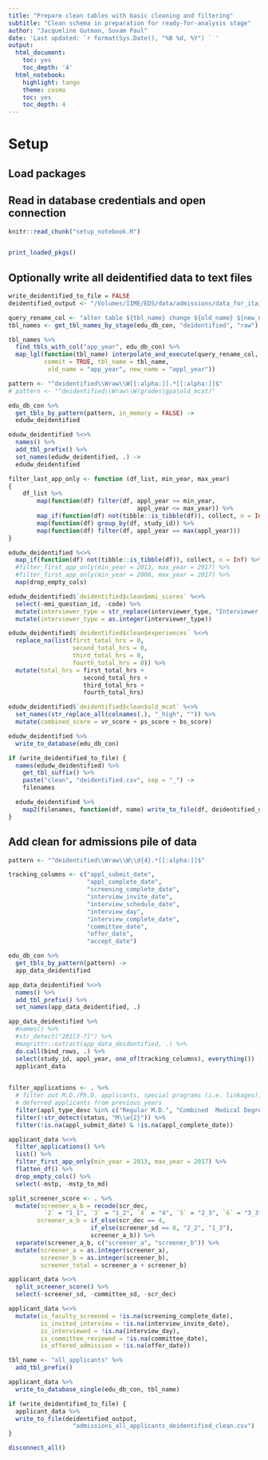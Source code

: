 ```yaml
---
title: "Prepare clean tables with basic cleaning and filtering"
subtitle: "Clean schema in preparation for ready-for-analysis stage"
author: "Jacqueline Gutman, Suvam Paul"
date: 'Last updated: `r format(Sys.Date(), "%B %d, %Y") ` '
output:
  html_document:
    toc: yes
    toc_depth: '4'
  html_notebook:
    highlight: tango
    theme: cosmo
    toc: yes
    toc_depth: 4
---
```


# Setup
## Load packages
## Read in database credentials and open connection

```r
knitr::read_chunk("setup_notebook.R")
```

```r
```

```r
print_loaded_pkgs()
```

## Optionally write all deidentified data to text files

```r
write_deidentified_to_file = FALSE
deidentified_output <- "/Volumes/IIME/EDS/data/admissions/data_for_itai/"
```

```r
query_rename_col <- "alter table ${tbl_name} change ${old_name} ${new_name} DOUBLE;"
tbl_names <- get_tbl_names_by_stage(edu_db_con, "deidentified", "raw")

tbl_names %>%
  find_tbls_with_col("app_year", edu_db_con) %>%
  map_lgl(function(tbl_name) interpolate_and_execute(query_rename_col, edu_db_con,
          commit = TRUE, tbl_name = tbl_name,                               
           old_name = "app_year", new_name = "appl_year"))
```

```r
pattern <- "^deidentified\\Wraw\\W[[:alpha:]].*[[:alpha:]]$"
# pattern <- "^deidentified\\Wraw\\W(grades|gpa|old_mcat)"

edu_db_con %>%
  get_tbls_by_pattern(pattern, in_memory = FALSE) -> 
  edudw_deidentified

edudw_deidentified %<>%
  names() %>%
  add_tbl_prefix() %>%
  set_names(edudw_deidentified, .) ->
  edudw_deidentified
```

```r
filter_last_app_only <- function (df_list, min_year, max_year) 
{
    df_list %>% 
        map(function(df) filter(df, appl_year >= min_year, 
                                    appl_year <= max_year)) %>% 
        map_if(function(df) not(tibble::is_tibble(df)), collect, n = Inf) %>% 
        map(function(df) group_by(df, study_id)) %>% 
        map(function(df) filter(df, appl_year == max(appl_year)))
}
```


```r
edudw_deidentified %<>%
  map_if(function(df) not(tibble::is_tibble(df)), collect, n = Inf) %>%
  #filter_first_app_only(min_year = 2013, max_year = 2017) %>%
  #filter_first_app_only(min_year = 2006, max_year = 2017) %>% 
  map(drop_empty_cols)
```

```r
edudw_deidentified$`deidentified$clean$mmi_scores` %<>%
  select(-mmi_question_id, -code) %>%
  mutate(interviewer_type = str_replace(interviewer_type, "Interviewer ", "")) %>%
  mutate(interviewer_type = as.integer(interviewer_type))
```

```r
edudw_deidentified$`deidentified$clean$experiences` %<>%
  replace_na(list(first_total_hrs = 0,
                  second_total_hrs = 0,
                  third_total_hrs = 0,
                  fourth_total_hrs = 0)) %>%
  mutate(total_hrs = first_total_hrs + 
                     second_total_hrs +
                     third_total_hrs + 
                     fourth_total_hrs)
```

```r
edudw_deidentified$`deidentified$clean$old_mcat` %<>%
  set_names(str_replace_all(colnames(.), "_high", "")) %>%
  mutate(combined_score = vr_score + ps_score + bs_score)
```

```r
edudw_deidentified %>%
  write_to_database(edu_db_con)
```

```r
if (write_deidentified_to_file) {
  names(edudw_deidentified) %>%
    get_tbl_suffix() %>%
    paste("clean", "deidentified.csv", sep = "_") ->
    filenames

  edudw_deidentified %>%
    map2(filenames, function(df, name) write_to_file(df, deidentified_output, name))
}
```

## Add clean for admissions pile of data

```r
pattern <- "^deidentified\\Wraw\\W\\d{4}.*[[:alpha:]]$"

tracking_columns <- c("appl_submit_date",
                      "appl_complete_date",
                      "screening_complete_date",
                      "interview_invite_date",
                      "interview_schedule_date",
                      "interview_day",
                      "interview_complete_date",
                      "committee_date",
                      "offer_date",
                      "accept_date")
```

```r
edu_db_con %>%
  get_tbls_by_pattern(pattern) -> 
  app_data_deidentified

app_data_deidentified %<>%
  names() %>%
  add_tbl_prefix() %>%
  set_names(app_data_deidentified, .)
```

```r
app_data_deidentified %>% 
  #names() %>% 
  #str_detect("201[3-7]") %>%
  #magrittr::extract(app_data_deidentified, .) %>%
  do.call(bind_rows, .) %>%
  select(study_id, appl_year, one_of(tracking_columns), everything()) ->
  applicant_data
  
```

```r
filter_applications <- . %>%
  # filter out M.D./Ph.D. applicants, special programs (i.e. linkages), and 
  # deferred applicants from previous years
  filter(appl_type_desc %in% c("Regular M.D.", "Combined  Medical Degree/Graduate")) %>%
  filter(!str_detect(status, "M\\w{2}")) %>%
  filter(!is.na(appl_submit_date) & !is.na(appl_complete_date))

applicant_data %<>% 
  filter_applications() %>%
  list() %>%
  filter_first_app_only(min_year = 2013, max_year = 2017) %>%
  flatten_df() %>%
  drop_empty_cols() %>%
  select(-mstp, -mstp_to_md)
```

```r
split_screener_score <- . %>% 
  mutate(screener_a_b = recode(scr_dec, 
          `2` = "1_1", `3` = "1_2", `4` = "4", `5` = "2_3", `6` = "3_3"),
        screener_a_b = if_else(scr_dec == 4, 
                       if_else(screener_sd == 0, "2_2", "1_3"), 
                       screener_a_b)) %>%
  separate(screener_a_b, c("screener_a", "screener_b")) %>%
  mutate(screener_a = as.integer(screener_a),
         screener_b = as.integer(screener_b),
         screener_total = screener_a + screener_b)

applicant_data %<>%
  split_screener_score() %>%
  select(-screener_sd, -committee_sd, -scr_dec)
```

```r
applicant_data %<>%
  mutate(is_faculty_screened = !is.na(screening_complete_date),
         is_invited_interview = !is.na(interview_invite_date),
         is_interviewed = !is.na(interview_day),
         is_committee_reviewed = !is.na(committee_date),
         is_offered_admission = !is.na(offer_date))
```

```r
tbl_name <- "all_applicants" %>%
  add_tbl_prefix()

applicant_data %>%
  write_to_database_single(edu_db_con, tbl_name)
```

```r
if (write_deidentified_to_file) {
  applicant_data %>%
  write_to_file(deidentified_output, 
                  "admissions_all_applicants_deidentified_clean.csv")
}
```

```r
disconnect_all()
```
